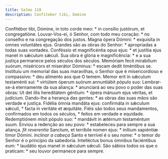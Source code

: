 ```yaml
---
title: Salmo 110
description: Confitebor tibi, Domine
---
```


<div class="side-by-side not-content">
  <span>
    Confitébor tibi, Dómine, in toto corde meo: * in consílio justórum, et
    congregatióne.
  </span>
  <span>
    Louvar-Vos-ei, ó Senhor, com todo meu coração: * no conselho e na
    congregação dos justos.
  </span>
  <span>Magna ópera Dómini: * exquisíta in omnes voluntátes ejus.</span>
  <span>
    Grandes são as obras do Senhor: * apropriadas a todas suas vontades.
  </span>
  <span>
    Conféssio et magnificéntia opus ejus: * et justítia ejus manet in sǽculum
    sǽculi.
  </span>
  <span>
    Sua obra é glória e magnificência: * e a sua justiça permanece pelos séculos
    dos séculos.
  </span>
  <span>
    Memóriam fecit mirabílium suórum, miséricors et miserátor Dóminus: * escam
    dedit timéntibus se.
  </span>
  <span>
    Instituiu um memorial das suas maravilhas, o Senhor que é misericordioso e
    compassivo: * deu alimento aos que O temem.
  </span>
  <span>
    Memor erit in sǽculum testaménti sui: * virtútem óperum suórum annuntiábit
    pópulo suo:
  </span>
  <span>
    Lembrar-se-á eternamente da sua aliança: * anunciará ao seu povo o poder das
    suas obras:
  </span>
  <span>
    Ut det illis hereditátem géntium: * ópera mánuum ejus véritas, et judícium.
  </span>
  <span>
    Dando-lhe a herança das gentes: * as obras das suas mãos são verdade e
    justiça.
  </span>
  <span>
    Fidélia ómnia mandáta ejus: confirmáta in sǽculum sǽculi, * facta in
    veritáte et æquitáte.
  </span>
  <span>
    Fiéis são todos seus mandamentos, confirmados em todos os séculos, * feitos
    em verdade e equidade.
  </span>
  <span>
    Redemptiónem misit pópulo suo: * mandávit in ætérnum testaméntum suum.
  </span>
  <span>
    Enviou a redenção ao seu povo: * estabeleceu para sempre a sua aliança.
  </span>
  <span>
    <em>fit reverentia</em> Sanctum, et terríbile nomen ejus: * inítium
    sapiéntiæ timor Dómini.
  </span>
  <span>
    <em>inclinar a cabeça</em> Santo e terrível é o seu nome: * o temor do
    Senhor é o princípio da sabedoria.
  </span>
  <span>
    Intelléctus bonus ómnibus faciéntibus eum: * laudátio ejus manet in sǽculum
    sǽculi.
  </span>
  <span>
    São sábios todos os que o praticam: * seu louvor permanece para sempre.
  </span>
</div>
